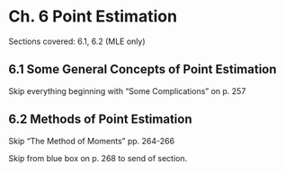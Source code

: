 # Ch. 6 Point Estimation {-}

Sections covered: 6.1, 6.2 (MLE only)

## 6.1 Some General Concepts of Point Estimation {-}

Skip everything beginning with "Some Complications" on p. 257

## 6.2 Methods of Point Estimation {-}

Skip "The Method of Moments" pp. 264-266

Skip from blue box on p. 268 to send of section.






